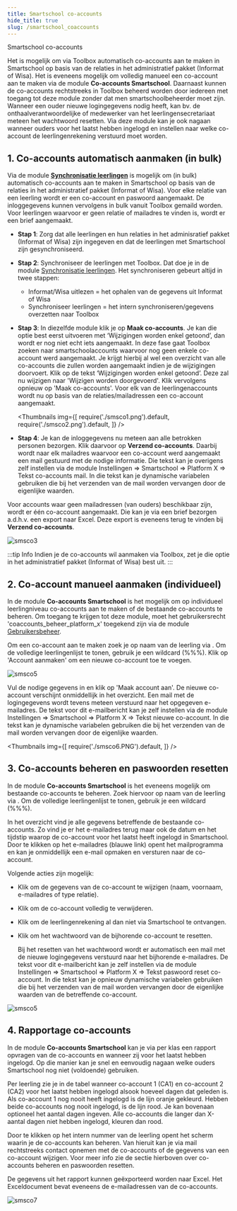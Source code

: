 ```yaml
---
title: Smartschool co-accounts 
hide_title: true 
slug: /smartschool_coaccounts
---
```


<ImageTitle img="parents.png">Smartschool co-accounts</ImageTitle>

Het is mogelijk om via Toolbox automatisch co-accounts aan te maken in Smartschool op basis van de relaties in het administratief pakket (Informat of Wisa). Het is eveneens mogelijk om volledig manueel een co-account aan te maken via de module **Co-accounts Smartschool**. Daarnaast kunnen de co-accounts rechtstreeks in Toolbox beheerd worden door iedereen met toegang tot deze module zonder dat men smartschoolbeheerder moet zijn. Wanneer een ouder nieuwe logingegevens nodig heeft, kan bv. de onthaalverantwoordelijke of medewerker van het leerlingensecretariaat meteen het wachtwoord resetten. Via deze module kan je ook nagaan wanneer ouders voor het laatst hebben ingelogd en instellen naar welke co-account de leerlingenrekening verstuurd moet worden. 

## 1. Co-accounts automatisch aanmaken (in bulk)

Via de module **[Synchronisatie leerlingen](/synchronisatie/synchronisatie_lln/)** is mogelijk om (in bulk) automatisch co-accounts aan te maken in Smartschool op basis van de relaties in het administratief pakket (Informat of Wisa). Voor elke relatie van een leerling wordt er een co-account en paswoord aangemaakt. De inloggegevens kunnen vervolgens in bulk vanuit Toolbox gemaild worden. Voor leerlingen waarvoor er geen relatie of mailadres te vinden is, wordt er een brief aangemaakt.

- **Stap 1**: Zorg dat alle leerlingen en hun relaties in het adminisratief pakket (Informat of Wisa) zijn ingegeven en dat de leerlingen met Smartschool zijn gesynchroniseerd.
- **Stap 2**: Synchroniseer de leerlingen met Toolbox. Dat doe je in de module [Synchronisatie leerlingen](/synchronisatie/synchronisatie_lln/). Het synchroniseren gebeurt altijd in twee stappen:
  - Informat/Wisa uitlezen = het ophalen van de gegevens uit Informat of Wisa
  - Synchroniseer leerlingen = het intern synchroniseren/gegevens overzetten naar Toolbox
- **Stap 3**: In diezelfde module klik je op **Maak co-accounts**. Je kan die optie best eerst uitvoeren met ‘Wijzigingen worden enkel getoond’, dan wordt er nog niet echt iets aangemaakt. In deze fase gaat Toolbox zoeken naar smartschoolaccounts waarvoor nog geen enkele co-account werd aangemaakt. Je krijgt hierbij al wel een overzicht van alle co-accounts die zullen worden aangemaakt indien je de wijzigingen doorvoert. Klik op de tekst ‘Wijzigingen worden enkel getoond’. Deze zal nu wijzigen naar 'Wijzigen worden doorgevoerd'. Klik vervolgens opnieuw op 'Maak co-accounts'. Voor elk van de leerlingenaccounts wordt nu op basis van de relaties/mailadressen een co-account aangemaakt.

  <Thumbnails img={[
    require('./smsco1.png').default,
    require('./smsco2.png').default, 
  ]} />

- **Stap 4**: Je kan de inloggegevens nu meteen aan alle betrokken personen bezorgen. Klik daarvoor op **Verzend co-accounts**. Daarbij wordt naar elk mailadres waarvoor een co-account werd aangemaakt een mail gestuurd met de nodige informatie. Die tekst kan je overigens zelf instellen via de module Instellingen => Smartschool => Platform X => Tekst co-accounts mail. In die tekst kan je dynamische variabelen gebruiken die bij het verzenden van de mail worden vervangen door de eigenlijke waarden.

 Voor accounts waar geen mailadressen (van ouders) beschikbaar zijn, wordt er één co-account aangemaakt. Die kan je via een brief bezorgen a.d.h.v. een export naar Excel. Deze export is eveneens terug te vinden bij **Verzend co-accounts**.

 ![smsco3](./smsco3.PNG)

:::tip Info
Indien je de co-accounts wil aanmaken via Toolbox, zet je die optie in het administratief pakket (Informat of Wisa) best uit.
:::

## 2. Co-account manueel aanmaken (individueel)

In de module **Co-accounts Smartschool** is het mogelijk om op individueel leerlingniveau co-accounts aan te maken of de bestaande co-accounts te beheren. Om toegang te krijgen tot deze module, moet het gebruikersrecht 'coaccounts_beheer_platform_x' toegekend zijn via de module [Gebruikersbeheer](/gebruikersbeheer).

Om een co-account aan te maken zoek je op naam van de leerling via <LegacyAction img="parents.png" text="Beheer van co-accounts"/>. Om de volledige leerlingenlijst te tonen, gebruik je een wildcard (%%%). Klik op 'Account aanmaken' om een nieuwe co-account toe te voegen. 

![smsco5](./smsco5.png)

Vul de nodige gegevens in en klik op 'Maak account aan'. De nieuwe co-account verschijnt onmiddellijk in het overzicht. Een mail met de logingegevens wordt tevens meteen verstuurd naar het opgegeven e-mailadres. De tekst voor dit e-mailbericht kan je zelf instellen via de module Instellingen => Smartschool => Platform X => Tekst nieuwe co-account. In die tekst kan je dynamische variabelen gebruiken die bij het verzenden van de mail worden vervangen door de eigenlijke waarden. 

  <Thumbnails img={[
    require('./smsco6.PNG').default,
  ]} />


## 3. Co-accounts beheren en paswoorden resetten 

In de module **Co-accounts Smartschool** is het eveneens mogelijk om bestaande co-accounts te beheren. Zoek hiervoor op naam van de leerling via <LegacyAction img="parents.png" text="Beheer van co-accounts"/>. Om de volledige leerlingenlijst te tonen, gebruik je een wildcard (%%%).

In het overzicht vind je alle gegevens betreffende de bestaande co-accounts. Zo vind je er het e-mailadres terug maar ook de datum en het tijdstip waarop de co-account voor het laatst heeft ingelogd in Smartschool. Door te klikken op het e-mailadres (blauwe link) opent het mailprogramma en kan je onmiddellijk een e-mail opmaken en versturen naar de co-account.  

Volgende acties zijn mogelijk:

- Klik <LegacyAction img="edit.png"/>  om de gegevens van de co-account te wijzigen (naam, voornaam, e-mailadres of type relatie). 

- Klik <LegacyAction img="remove.png"/> om de co-account volledig te verwijderen. <br/>

- Klik <LegacyAction img="vinkjeGrijsRond.png"/> om de leerlingenrekening al dan niet via Smartschool te ontvangen. <br/>

- Klik <LegacyAction img="lock.png"/> om het wachtwoord van de bijhorende co-account te resetten. 

  Bij het resetten van het wachtwoord wordt er automatisch een mail met de nieuwe logingegevens verstuurd naar het bijhorende e-mailadres. De tekst voor dit e-mailbericht kan je zelf instellen via de module Instellingen => Smartschool => Platform X => Tekst paswoord reset co-account. In die tekst kan je opnieuw dynamische variabelen gebruiken die bij het verzenden van de mail worden vervangen door de eigenlijke waarden van de betreffende co-account. 


![smsco5](./smsco5.png)

## 4. Rapportage co-accounts

In de module **Co-accounts Smartschool** kan je via <LegacyAction img="report.png" text="Rapportage co-accounts"/> per klas een rapport opvragen van de co-accounts en wanneer zij voor het laatst hebben ingelogd. Op die manier kan je snel en eenvoudig nagaan welke ouders Smartschool nog niet (voldoende) gebruiken. 

Per leerling zie je in de tabel wanneer co-account 1 (CA1) en co-account 2 (CA2) voor het laatst hebben ingelogd alsook hoeveel dagen dat geleden is. Als co-account 1 nog nooit heeft ingelogd is de lijn oranje gekleurd. Hebben beide co-accounts nog nooit ingelogd, is de lijn rood. Je kan bovenaan optioneel het aantal dagen ingeven. Alle co-accounts die langer dan X-aantal dagen niet hebben ingelogd, kleuren dan rood.  

Door te klikken op het intern nummer van de leerling opent het scherm waarin je de co-accounts kan beheren. Van hieruit kan je via mail rechtstreeks contact opnemen met de co-accounts of de gegevens van een co-account wijzigen. Voor meer info zie de sectie hierboven over co-accounts beheren en paswoorden resetten.

De gegevens uit het rapport kunnen geëxporteerd worden naar Excel. Het Exceldocument bevat eveneens de e-mailadressen van de co-accounts. 

![smsco7](./smsco7.png)
